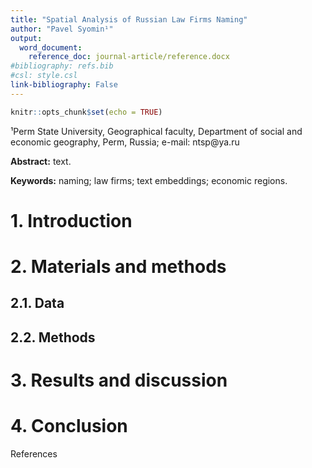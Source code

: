 ```yaml
---
title: "Spatial Analysis of Russian Law Firms Naming"
author: "Pavel Syomin¹"
output:
  word_document:
    reference_doc: journal-article/reference.docx
#bibliography: refs.bib
#csl: style.csl
link-bibliography: False  
---
```


```r
knitr::opts_chunk$set(echo = TRUE)
```

<div custom-style="Affiliation">

¹Perm State University, Geographical faculty, Department of social and economic geography, Perm, Russia; e-mail: ntsp\@ya.ru

</div>

<div custom-style="Abstract">

**Abstract:** text.

</div>

<div custom-style="Keywords">

**Keywords:** naming; law firms; text embeddings; economic regions. 
</div>

# 1. Introduction

# 2. Materials and methods

## 2.1. Data

## 2.2. Methods

# 3. Results and discussion

# 4. Conclusion

<div custom-style="References-title">References</div>

<div id="refs"></div>



